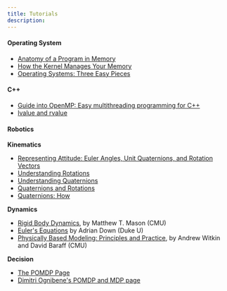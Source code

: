 ```yaml
---
title: Tutorials
description: 
---
```


#### Operating System

* [Anatomy of a Program in Memory](http://duartes.org/gustavo/blog/post/anatomy-of-a-program-in-memory/)
* [How the Kernel Manages Your Memory](http://duartes.org/gustavo/blog/post/how-the-kernel-manages-your-memory/)
* [Operating Systems: Three Easy Pieces](http://pages.cs.wisc.edu/~remzi/OSTEP/)

#### C++

* [Guide into OpenMP: Easy multithreading programming for C++](https://bisqwit.iki.fi/story/howto/openmp/#Syntax)
* [lvalue and rvalue](http://eli.thegreenplace.net/2011/12/15/understanding-lvalues-and-rvalues-in-c-and-c)

#### Robotics

**Kinematics**

* [Representing Attitude: Euler Angles, Unit Quaternions, and Rotation Vectors](http://www.swarthmore.edu/NatSci/mzucker1/e27/diebel2006attitude.pdf)
* [Understanding Rotations](http://www.essentialmath.com/GDC2012/GDC2012_JMV_Rotations.pdf)
* [Understanding Quaternions](http://3dgep.com/understanding-quaternions/)
* [Quaternions and Rotations](http://run.usc.edu/cs520-s12/quaternions/quaternions-cs520.pdf)
* [Quaternions: How](http://physicsforgames.blogspot.com/2010/02/quaternions.html)

**Dynamics**

* [Rigid Body Dynamics](http://www.cs.cmu.edu/afs/cs/academic/class/16741-s07/www/oldlecture21.pdf), by Matthew T. Mason (CMU)
* [Euler's Equations](http://people.duke.edu/~ad159/files/p105/20.pdf) by Adrian Down (Duke U)
* [Physically Based Modeling: Principles and Practice](https://www.cs.cmu.edu/~baraff/sigcourse/), by Andrew Witkin and David Baraff (CMU)

**Decision**

* [The POMDP Page](http://www.pomdp.org/)
* [Dimitri Ognibene's POMDP and MDP page](https://sites.google.com/site/dimitriognibenehomepage/my-research-interest/pomdp)
